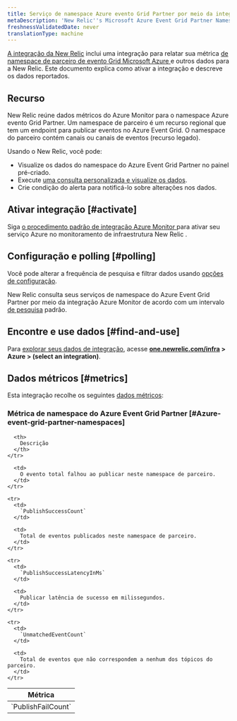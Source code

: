 ```yaml
---
title: Serviço de namespace Azure evento Grid Partner por meio da integração Azure Monitor
metaDescription: 'New Relic''s Microsoft Azure Event Grid Partner Namespaces integration: what data it reports and how to enable it.'
freshnessValidatedDate: never
translationType: machine
---
```


[A integração da New Relic](/docs/infrastructure/integrations-getting-started/getting-started/introduction-infrastructure-integrations) inclui uma integração para relatar sua métrica [de namespace de parceiro de evento Grid Microsoft Azure ](https://learn.microsoft.com/en-us/azure/event-grid/partner-events-overview-for-partners)e outros dados para a New Relic. Este documento explica como ativar a integração e descreve os dados reportados.

## Recurso

New Relic reúne dados métricos do Azure Monitor para o namespace Azure evento Grid Partner. Um namespace de parceiro é um recurso regional que tem um endpoint para publicar eventos no Azure Event Grid. O namespace do parceiro contém canais ou canais de eventos (recurso legado).

Usando o New Relic, você pode:

* Visualize os dados do namespace do Azure Event Grid Partner no painel pré-criado.
* Execute [uma consulta personalizada e visualize os dados](/docs/infrastructure/integrations-getting-started/getting-started/use-integration-data-new-relic-insights).
* Crie condição do alerta para notificá-lo sobre alterações nos dados.

## Ativar integração [#activate]

Siga [o procedimento padrão de integração Azure Monitor ](/docs/infrastructure/microsoft-azure-integrations/azure-integrations-list/azure-monitor)para ativar seu serviço Azure no monitoramento de infraestrutura New Relic .

## Configuração e polling [#polling]

Você pode alterar a frequência de pesquisa e filtrar dados usando [opções de configuração](/docs/infrastructure/microsoft-azure-integrations/azure-integrations-list/azure-monitor/#settings).

New Relic consulta seus serviços de namespace do Azure Event Grid Partner por meio da integração Azure Monitor de acordo com um intervalo [de pesquisa](/docs/infrastructure/microsoft-azure-integrations/azure-integrations-list/azure-monitor/#settings) padrão.

## Encontre e use dados [#find-and-use]

Para [explorar seus dados de integração](/docs/infrastructure/integrations/find-use-infrastructure-integration-data), acesse <DoNotTranslate>**[one.newrelic.com/infra](https://one.newrelic.com/infra) > Azure > (select an integration)**</DoNotTranslate>.

## Dados métricos [#metrics]

Esta integração recolhe os seguintes [dados métricos](/docs/infrastructure/integrations-getting-started/getting-started/understand-integration-data-data-types#metric):

### Métrica de namespace do Azure Event Grid Partner [#Azure-event-grid-partner-namespaces]

<table>
  <thead>
    <tr>
      <th style={{ width: "300px" }}>
        Métrica
      </th>

      <th>
        Descrição
      </th>
    </tr>
  </thead>

  <tbody>
    <tr>
      <td>
        `PublishFailCount`
      </td>

      <td>
        O evento total falhou ao publicar neste namespace de parceiro.
      </td>
    </tr>

    <tr>
      <td>
        `PublishSuccessCount`
      </td>

      <td>
        Total de eventos publicados neste namespace de parceiro.
      </td>
    </tr>

    <tr>
      <td>
        `PublishSuccessLatencyInMs`
      </td>

      <td>
        Publicar latência de sucesso em milissegundos.
      </td>
    </tr>

    <tr>
      <td>
        `UnmatchedEventCount`
      </td>

      <td>
        Total de eventos que não correspondem a nenhum dos tópicos do parceiro.
      </td>
    </tr>
  </tbody>
</table>